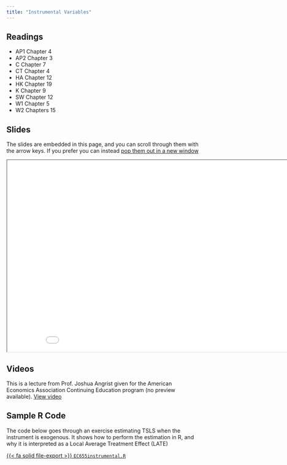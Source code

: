 ```yaml
---
title: "Instrumental Variables"
---
```



## Readings

- AP1 Chapter 4
- AP2 Chapter 3
- C Chapter 7
- CT Chapter 4
- HA Chapter 12
- HK Chapter 19
- K Chapter 9
- SW Chapter 12
- W1 Chapter 5
- W2 Chapters 15

## Slides

The slides are embedded in this page, and you can scroll through them with the arrow keys.  If you prefer you can instead <a href="/slides/iv/index.html" target="_blank">pop them out in a new window</a>

<div>

```{=html}
<p align="center"><iframe width="890" height="500" class="slide-deck" src="/slides/iv/"></iframe></p>
```

</div>

## Videos

This is a lecture from Prof. Joshua Angrist given for the American Economics Association Continuing Education program (no preview available). <a href="https://www.aeaweb.org/webcasts/2020/mastering-mostly-harmless-econometrics-part-3" target="_blank">View video</a>



## Sample R Code

The code below goes through an exercise estimating TSLS when the instrument is exogenous.  It shows how to perform the estimation in R, and why it is interpreted as a Local Average Treatment Effect (LATE)

[{{< fa solid file-export >}} `EC655instrumental.R`](/files/tutorials/EC655instrumental.R)




